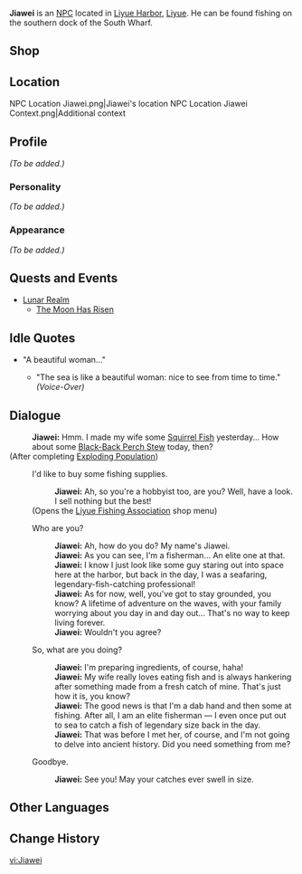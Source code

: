 {{Meta
<!-- REMOVE THIS TEMPLATE AFTER ADDING MISSING INFO -->
|missing_NPC_profile  = yes
}}
{{Character Infobox
|type             = NPC
|image            = NPC Jiawei.png
|realname         = 
|region           = Liyue
|affiliation      = Fishing Association
|title            = Liyue Angler
|voiceEN          = 
|voiceCN          = 
|voiceJP          = 
}}
'''Jiawei''' is an [[NPC]] located in [[Liyue Harbor]], [[Liyue]]. He can be found fishing on the southern dock of the South Wharf.

==Shop==
{{Shop/Header|currency=Fish|vendor=Jiawei}}
{{Shop|Pool of Sapphire Grace|specific=Blueprint: Pool of Sapphire Grace|{{Card|Medaka|10}}|1|blueprint=1}}<!--Furnishing Blueprint-->
{{Shop|Wishmaker|{{Card|Medaka|20}}{{Card|Sweet-Flower Medaka|20}}{{Card|Betta|20}}{{Card|Brown Shirakodai|20}}|1}}<!--Fishing Rod-->
{{Shop/Footer}}

==Location==
<gallery hideaddbutton="true" captionalign="center">
NPC Location Jiawei.png|Jiawei's location
NPC Location Jiawei Context.png|Additional context
</gallery>

==Profile==
<!-- detailed story/lore information goes here -->
''(To be added.)''

===Personality===
''(To be added.)''

===Appearance===
''(To be added.)''

==Quests and Events==
*[[Lunar Realm]]
**[[The Moon Has Risen]]

==Idle Quotes==
*"A beautiful woman..."
**{{A|VO Jiawei 01.ogg}} "The sea is like a beautiful woman: nice to see from time to time." ''(Voice-Over)''

==Dialogue==
{{Dialogue start}}
:'''Jiawei:''' Hmm. I made my wife some [[Squirrel Fish]] yesterday... How about some [[Black-Back Perch Stew]] today, then?
;(After completing [[Exploding Population]])
:{{DIcon|Fishing Supplies}} I'd like to buy some fishing supplies.
::'''Jiawei:''' Ah, so you're a hobbyist too, are you? Well, have a look. I sell nothing but the best!
:;(Opens the [[Liyue Fishing Association]] shop menu)
:{{DIcon}} Who are you?
::'''Jiawei:''' Ah, how do you do? My name's Jiawei.
::'''Jiawei:''' As you can see, I'm a fisherman... An elite one at that.
::'''Jiawei:''' I know I just look like some guy staring out into space here at the harbor, but back in the day, I was a seafaring, legendary-fish-catching professional!
::'''Jiawei:''' As for now, well, you've got to stay grounded, you know? A lifetime of adventure on the waves, with your family worrying about you day in and day out... That's no way to keep living forever.
::'''Jiawei:''' Wouldn't you agree?
:{{DIcon}} So, what are you doing?
::'''Jiawei:''' I'm preparing ingredients, of course, haha!
::'''Jiawei:''' My wife really loves eating fish and is always hankering after something made from a fresh catch of mine. That's just how it is, you know?
::'''Jiawei:''' The good news is that I'm a dab hand and then some at fishing. After all, I am an elite fisherman &mdash; I even once put out to sea to catch a fish of legendary size back in the day.
::'''Jiawei:''' That was before I met her, of course, and I'm not going to delve into ancient history. Did you need something from me?
:{{DIcon}} Goodbye.
::'''Jiawei:''' See you! May your catches ever swell in size.
{{Dialogue end}}

==Other Languages==
{{Other Languages
|default_hidden = 1
|en      = Jiawei
|zhs     = 嘉玮
|zhs_rm  = Jiāwěi
|zht     = 嘉瑋
|zht_rm  = Jiāwěi
|ja      = 嘉瑋
|ja_rm   = Kai{{Assumed}}
|ko      = 가온
|ko_rm   = Ga-on
|es      = Jiawei
|fr      = Jiawei
|ru      = Цзя Вэй
|th      = Jiawei
|vi      = Jiawei
|de      = Jiawei
|id      = Jiawei
|pt      = Jiawei
}}

==Change History==
{{Change History|2.1}}

[[vi:Jiawei]]